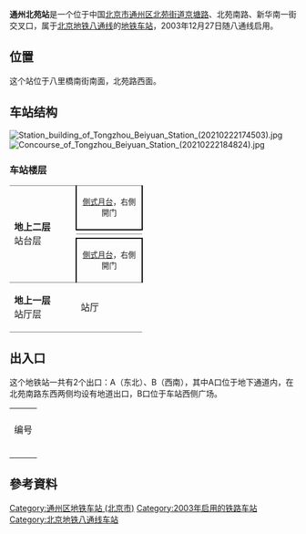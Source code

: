 {{Unreferenced |time=2014-04-11T10:55:04+00:00 }}
{{Distinguish|北苑路北站|北苑站 (北京市)|北苑站 (西安)}}
{{NoteTA|G1=Railway}}
{{Infobox station
|name = 通州北苑
|eng_name = Tongzhou Beiyuan
|linecolour = {{北京地铁颜色|八}}
|image = [[File:Westbound_platform_of_Tongzhou_Beiyuan_Station_(20210222184955).jpg|300px]]<br/>西行站台<br/>[[File:Eastbound_platform_of_Tongzhou_Beiyuan_Station.jpg|300px]]<br/>东行站台
|other_name = 
|country = {{PRC}}
|borough = [[北京市|北京市]][[通州区_(北京市)|通州区]][[北苑街道_(北京市)|北苑街道]]与[[杨庄街道_(北京市)|杨庄街道]]交界
|address = [[103国道|京塘路]]、北苑南路、新华南一街交叉口
|coordinates = {{Coord|39.902737|116.631337|type:railwaystation_region:CN-11_source:GoogleMaps|display=inline,title}}
|elevation = 
|operator = [[北京市地铁运营有限公司|北京市地铁运营有限公司]]
|lines = {{北京地铁线路名|八|SL}}
|distance = 
|platform = 2座[[侧式站台|侧式站台]]
|tracks = 2条
|bus_routes = 
|bus_stands = 
|connections = 公交站：地铁通州北苑站、通州北苑路口南
|structure = 高架车站
|hall = 整体式站厅
|depth = 
|levels = 
|interchange = 
|exits = 4個
|lift = 
|escalator = 
|architect = 
|architectural_style = 
|colour = 白色、蓝色<ref name="gmrb">{{cite news|url=http://www.gmw.cn/01gmrb/1999-09/27/GB/GM%5E18192%5E6%5EGM6-2715.HTM|title=北京新地铁揭开神秘面纱|publisher=[[光明日报|光明日报]]|date=1999-09-27|accessdate=2016-05-05|archive-url=https://web.archive.org/web/20150416022642/http://www.gmw.cn/01gmrb/1999-09/27/GB/GM%5E18192%5E6%5EGM6-2715.HTM|archive-date=2015-04-16|dead-url=yes}}</ref>
|type = 
|status = 运营中
|code = BT08
|zone = 
|classification = 
|website = 
|built = 
|opened = 2003年12月27日
|pass_year = 
|passengers = 
|pass_system = 
|pass_rank = 
|mpassengers = 
|trains = 
|station_hours = 
|hours = 
|first = {{北京地铁线路名|八|S}}
:往{{北京地铁起讫站|1|L}}：05:26
:往{{北京地铁起讫站|八通|R}}：05:57
|last = {{北京地铁线路名|八|S}}
:往{{北京地铁起讫站|1|L}}：23:12
:往{{北京地铁起讫站|八通|R}}：23:59
|adjacent = {{adjacent stations|system=北京地铁|line=八|left=八里桥|right=果园|note-left=1.700km|note-mid=距离[[四惠站|四惠]]12.361km|note-right=1.465km}}
|other_services = 
|route_map = {{Routemap|inline=yes|map=
uSTRf\uSTRg~~ ~~{{rmr|Licon=U|{{stl|北京地铁|八里桥}}}}
uSTR+BSr\uSTR+BSl
uSTR+BSr\uSTR+BSl
uSTRf\uSTRg~~ ~~{{rmr|Licon=D|{{stl|北京地铁|果园}}}}
}}
}}
'''通州北苑站'''是一个位于中国[[北京市|北京市]][[通州区_(北京市)|通州区]][[北苑街道_(北京市)|北苑街道]][[103国道|京塘路]]、北苑南路、新华南一街交叉口，属于[[北京地铁|北京地铁]][[北京地铁八通线|八通线]]的[[捷運車站|地铁车站]]，2003年12月27日随八通线启用。

== 位置 ==
这个站位于八里橋南街南面，北苑路西面。

==车站结构==
[[File:Station_building_of_Tongzhou_Beiyuan_Station_(20210222174503).jpg|thumb]]
[[File:Concourse_of_Tongzhou_Beiyuan_Station_(20210222184824).jpg|thumb]]
===车站楼层===
{|cellspacing=0 cellpadding=3
|style="border-top:solid 1px gray;border-bottom:solid 1px gray;" rowspan=4 width=100|'''地上二层'''<br />站台层
|style="border-top:solid 1px gray;border-right:solid 2px black;border-left:solid 2px black;border-bottom:solid 2px black;" colspan=2|<center><small>[[側式月台|側式月台]]，右側開门</small></center>
|-
|style="border-bottom:solid 1px gray;" width=100|{{arrow|L}}
|style="border-bottom:solid 1px gray;" width=350|{{北京地铁线路名|八|c}}往{{站|古城||北京市}}（[[北京地铁1号线|1号线]]）<small>（{{站|八里桥||北京市}}）</small>
|-
|{{arrow|R}}
|{{北京地铁线路名|八|c}}往{{站|环球度假区}}<small>（{{站|果園}}）</small>
|-
|style="border-right:solid 2px black;border-left:solid 2px black;border-top:solid 2px black;border-bottom:solid 1px gray;" colspan=2|<center><small>[[側式月台|側式月台]]，右側開门</small></center>
|-
|style="border-bottom:solid 1px gray;"|'''地上一层'''<br />站厅层
|style="border-bottom:solid 1px gray;"|站厅
|style="border-bottom:solid 1px gray;"|A-B出入口、客务中心、自动售票机、进出站闸机
|}

== 出入口 ==
这个地铁站一共有2个出口：A（东北）、B（西南），其中A口位于地下通道内，在北苑南路东西两侧均设有地道出口，B口位于车站西侧广场。
{| class="wikitable"
| colspan="5" align="center" bgcolor="{{北京地铁颜色|八}}" |
|-
! 编号
! 指示
! 建议前往的目的地
! 照片
! 无障碍设施
|-
|{{港鐵出口|A}} 
| 北苑南路、玉带河西街、新华西街 
| [[北京通州万达广场|北京通州万达广场]] 
| [[File:Exit_A_of_Tongzhou_Beiyuan_Station_(20210222174037).jpg|150px]] 
| 
|-
|{{港鐵出口|B|附=斜}} 
| 北苑南路、西关大街 
| 北京华联天时名苑购物中心 
| [[File:Exit_B_of_Tongzhou_Beiyuan_Station_(20210222174307).jpg|150px]] 
| 
|-
| bgcolor="#EEEEEE" colspan=5 |{{港鐵出口|註=斜}}
|}

== 參考資料 ==
{{Reflist}}

{{commonscat|Tongzhou Beiyuan Station}}

{{北京地铁八通线}}

[[Category:通州区地铁车站_(北京市)|Category:通州区地铁车站 (北京市)]]
[[Category:2003年启用的铁路车站|Category:2003年启用的铁路车站]]
[[Category:北京地铁八通线车站|Category:北京地铁八通线车站]]